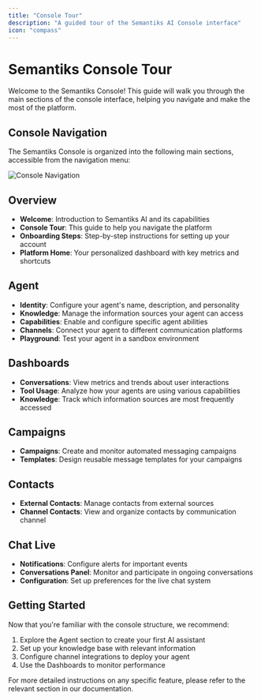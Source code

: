 ```yaml
---
title: "Console Tour"
description: "A guided tour of the Semantiks AI Console interface"
icon: "compass"
---
```


# Semantiks Console Tour

Welcome to the Semantiks Console! This guide will walk you through the main sections of the console interface, helping you navigate and make the most of the platform.

## Console Navigation

The Semantiks Console is organized into the following main sections, accessible from the navigation menu:

![Console Navigation](/images/console-tour/navigation.png)

## Overview

- <Icon icon="flag" iconType="solid" /> **Welcome**: Introduction to Semantiks AI and its capabilities
- <Icon icon="compass" iconType="solid" /> **Console Tour**: This guide to help you navigate the platform
- <Icon icon="rocket" iconType="solid" /> **Onboarding Steps**: Step-by-step instructions for setting up your account
- <Icon icon="gauge" iconType="solid" /> **Platform Home**: Your personalized dashboard with key metrics and shortcuts

## Agent

- <Icon icon="user" iconType="solid" /> **Identity**: Configure your agent's name, description, and personality
- <Icon icon="book" iconType="solid" /> **Knowledge**: Manage the information sources your agent can access
- <Icon icon="bolt" iconType="solid" /> **Capabilities**: Enable and configure specific agent abilities
- <Icon icon="share-nodes" iconType="solid" /> **Channels**: Connect your agent to different communication platforms
- <Icon icon="flask" iconType="solid" /> **Playground**: Test your agent in a sandbox environment

## Dashboards

- <Icon icon="comments" iconType="solid" /> **Conversations**: View metrics and trends about user interactions
- <Icon icon="wrench" iconType="solid" /> **Tool Usage**: Analyze how your agents are using various capabilities
- <Icon icon="book-open" iconType="solid" /> **Knowledge**: Track which information sources are most frequently accessed

## Campaigns

- <Icon icon="megaphone" iconType="solid" /> **Campaigns**: Create and monitor automated messaging campaigns
- <Icon icon="file-lines" iconType="solid" /> **Templates**: Design reusable message templates for your campaigns

## Contacts

- <Icon icon="address-book" iconType="solid" /> **External Contacts**: Manage contacts from external sources
- <Icon icon="address-card" iconType="solid" /> **Channel Contacts**: View and organize contacts by communication channel

## Chat Live

- <Icon icon="bell" iconType="solid" /> **Notifications**: Configure alerts for important events
- <Icon icon="comments" iconType="solid" /> **Conversations Panel**: Monitor and participate in ongoing conversations
- <Icon icon="gear" iconType="solid" /> **Configuration**: Set up preferences for the live chat system

## Getting Started

Now that you're familiar with the console structure, we recommend:

1. Explore the Agent section to create your first AI assistant
2. Set up your knowledge base with relevant information
3. Configure channel integrations to deploy your agent
4. Use the Dashboards to monitor performance

For more detailed instructions on any specific feature, please refer to the relevant section in our documentation.
